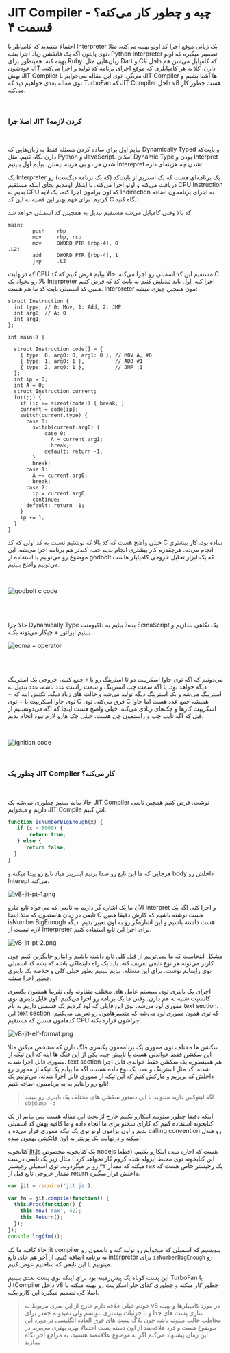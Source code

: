 # JIT Compiler چیه و چطور کار می‌کنه؟ - قسمت ۴

احتمالا شنیدید که کامپایلر یا Interpreter یک زبانی موقع اجرا کد اونو بهینه می‌کنه. مثلا توی پایتون اگه یک فانکشن زیاد اجرا بشه، Python Interpreter تصمیم میگیره که اونو بهینه کنه.
همینطور برای Ruby. زبان‌هایی مثل Dart و C# که کامپایل می‌شن هم داخل خودشون JIT دارن.
کلا به هر کامپایلری که موقع اجرای برنامه کد تولید و اجرا می‌کنه، بهش JIT Compiler می‌گن. توی این مقاله می‌خوایم با JIT Compiler ها آشنا بشیم و توی مقاله بعدی خواهیم دید که TurboFan که JIT Compiler داخل v8 هست چطور کار می‌کنه.

<br/>

### اصلا چرا JIT کردن لازمه؟

<br/>

بیایم اول برای ساده کردن مسئله فقط به زبان‌هایی که Dynamically Typed و بایت‌کد دارن نگاه کنیم.
مثل Python و JavaScript. امکان Dynamic Type بودن و Interpret شدن هر دو بی هزینه نیستن. بیایم اول ببینیم Interepret شدن چه هزینه‌ای داره:

یک Interpreter یک برنامه‌ای هست که یک استریم از بایت‌کد (که یک برنامه دیگست) رو دریافت می‌کنه و اونو اجرا می‌کنه.
با اینکار اومدیم بجای اینکه مستقیم CPU Instruction بدیم به CPU که اون برامون اجرا کنه، یک لایه Indirection به اجرای برناممون اضافه کردیم. برای فهم بهتر این قضیه به این کد C نگاه کنید:

کد بالا وقتی کامپایل می‌شه مستقیم تبدیل به همچینن کد اسمبلی خواهد شد.

```asm,btn(Godbolt|https://godbolt.org/z/1Edaxds6W)
main:
        push    rbp
        mov     rbp, rsp
        mov     DWORD PTR [rbp-4], 0
.L2:
        add     DWORD PTR [rbp-4], 1
        jmp     .L2
```

که درنهایت CPU مستقیم این کد اسمبلی رو اجرا می‌کنه. حالا بیایم فرض کنیم که کد C بالا رو بخواد یک Interpreter اجرا کنه.
اول باید تبدیلش کنیم به بایت کد که فرض کنیم همین کد اسمبلی بایت کد ما هم هست. Interpreter مون همچین چیزی میشه:

```c,btn(Godbolt|https://godbolt.org/z/vc6xaMs15)
struct Instruction {
  int type; // 0: Mov, 1: Add, 2: JMP
  int arg0; // A: 0
  int arg1;
};

int main() {

  struct Instruction code[] = {
    { type: 0, arg0: 0, arg1: 0 }, // MOV A, #0
    { type: 1, arg0: 1 },          // ADD #1
    { type: 2, arg0: 1 },          // JMP :1
  };
  int ip = 0;
  int A = 0;
  struct Instruction current;
  for(;;) {
    if (ip >= sizeof(code)) { break; }
    current = code[ip];
    switch(current.type) {
      case 0:
        switch(current.arg0) {
            case 0:
              A = current.arg1;
              break;
            default: return -1;
        }
        break;
      case 1:
        A += current.arg0;
        break;
      case 2:
        ip = current.arg0;
        continue;
      default: return -1;
    }
    ip += 1;
  }
}
```

خیلی واضح هست که کد بالا که نوشتیم نسبت به کد اولی که کد C ساده بود، کار بیشتری انجام می‌ده. هرچقدرم کار بیشتری انجام بدیم خب، کندتر هم برنامه اجرا می‌شه. این موضوع رو می‌تونیم با استفاده از godbolt که یک ابزار تحلیل خروجی کامپایلر هاست می‌تونیم واضح ببینیم.

<br />

![godbolt c code](v8-jit-godbolt-1.png)

<br />
<br />

حالا چرا Dynamically Type بده? بیایم به داکیومنت EcmaScript یک نگاهی بندازیم و ببینیم اپراتور + چیکار می‌تونه بکنه.

![ecma + operator](v8-jit-ecma-1.png)

<br />
<br />

می‌دونیم که اگه توی جاوا اسکریپت دو تا استرینگ رو با `+` جمع کنیم، خروجی یک استرینگ دیگه خواهد بود.
یا اگه سمت چپ استرینگ و سمت راست عدد باشه، عدد تبدیل به استرینگ می‌شه و یک استرینگ دیگه تولید می‌شه و حالت های زیاد دیگه.
نکتش اینه که + توی جاوا اسکریپت با + توی C فرق می‌کنه.
توی C همیشه جمع عدد هست اما جاوا اسکریپت کارها و چک‌های زیادی می‌کنه.
خیلی واضح هست اینجا که اگه می‌دونستیم از قبل که اگه تایپ چپ و راستمون چی هست، خیلی چک هارو لازم نبود انجام بدیم.

<br />

![ignition code](v8-jit-ignition-code-1.png)

<br />

### چطور یک JIT Compiler کار می‌کنه؟

<br/>

حالا بیایم ببینیم چطوری می‌شه یک JIT Compiler نوشت.
فرض کنیم همچین تابعی داریم و میخوایم JIT Compile اش کنیم.

```JavaScript
function isNumberBigEnough(x) {
   if (x > 5000) {
       return true;
   } else {
      return false;
  }
}
```

هرجایی که ما این تابع رو صدا بزنیم اینترپتر میاد تابع رو پیدا میکنه و body داخلش رو Interept می‌کنه.

![v8-jit-pt-1.png](v8-jit-pt-1.png)

الآن ما یک اشاره گر داریم به تابعی که می‌خواد تابع مارو Interpret و اجرا کنه. اگه یک تابعی در زبان هاستمون که مثلا اینجا C هست نوشته باشیم که کارش دقیقا همین isNumberBigEnough هست داشته باشیم و این اشاره‌گر رو به اون تغییر بدیم، دیگه لازم نیست از Interpreter برای اجرا این تابع استفاده کنیم.

![v8-jit-pt-2.png](v8-jit-pt-2.png)

مشکل اینجاست که ما نمی‌تونیم از قبل کلی تابع داشته باشیم و اینارو جایگزین کنیم چون کاربر می‌تونه هر نوع تابعی تعریف کنه. باید یک راه داینماکی باشه که بشه کد اسمبلی توی راینتایم نوشت.
برای این مسئله، بیایم ببینیم بطور خیلی کلی و خلاصه یک باینری چطور اجرا میشه.

اجرای یک باینری توی سیستم عامل های مختلف متفاوته ولی تقریبا همشون یکسری کانسپت شبیه به هم دارن.
وقتی ما یک برنامه رو اجرا می‌کنیم، اون فایل باینری توی مموری لود می‌شه. توی این فایلی که لود کردیم یک قسمتی داریم
به نام text section. این text section که توی همون مموری لود می‌شه که متغییرهامون رو تعریف می‌کنیم،
کدهامون هستن که مستقیم CPU اجراشون قراره بکنه.

![v8-jit-elf-format.png](v8-jit-elf-format.png)

سکشن ها مختلف توی مموری یک برنامه‌مون یکسری فلگ دارن که مشخص میکنن مثلا این سکشن فقط خواندنی هست یا تایپش چیه.
یکی از این فلگ ها اینه که این تیکه از مموری قابل اجرا شدنه. text section هم همینطوره یک سکشن فقط خواندی قابل اجرا شدنه.
کد مثل استرینگ و عدد یک نوع داده هست، اگه ما بیایم یک تیکه از مموری رو داخلش کد بریزیم و مارکش کنیم
که این تیکه از مموری قابل اجرا شدنه، می‌تونیم یک تابع رو رانتایم به به برناممون اضافه کنیم!

> اگه لینوکس دارید میتونید با این دستور سکشن های مختلف یک باینری رو ببینید
> `objdump -d`

اینکه دقیقا چطور میتونیم اینکارو بکنیم خارج از بحث این مقاله هست پس بیایم از یک کتابخونه استفاده کنیم که کارای سختو برای ما انجام داده و ما کافیه بهش کد اسمبلی بدیم
و اون برامون اونو توی یک تیکه مموری قرار می‌ده و calling convention رو هندل میکنه و درنهایت یک پوینتر به اون فانکشن بهمون میده!

کتابخونه [jit.js](https://github.com/js-js/jit.js?files=1) یک کتابخونه مخصوص nodejs هست که اجازه میده اینکارو بکنیم.
(قطعا این کتابخونه توی محیط ایزوله شده کروم کار نخواهد کرد!)
مثال زیر یک تابعی درست میکنه که مقدار ۴۲ رو بر میگردونه.
توی اسمبلی رجیستر rax یک رجیستر خاص هست که مقدار خروجی تابع قبل از return داخلش قرار میگیره.

```JavaScript
var jit = require('jit.js');

var fn = jit.compile(function() {
  this.Proc(function() {
    this.mov('rax', 42);
    this.Return();
  });
});
console.log(fn());
```

حالا کافیه ما یک jit compiler بنویسیم که اسمبلی که میخوایم رو تولید کنه و تابعمون رو به برنامه اضافه کنیم.
از آخر هم جای تابع interpretor برای `isNumberBigEnough` رو میتونیم با این تابعی که ساختیم عوض کنیم.

این پست کوتاه یک پیش‌زمینه بود برای اینکه توی پست بعدی ببینیم TurboFan یا JitCompiler داخل v8 چطور کار میکنه و چطوری کدای جاوااسکریپت رو بهینه میکنه یا اصلا کی تصمیم میگیره این کارو بکنه.

> خودم خیلی علاقه دارم خارج از این سری مربوط به v8 در مورد کامپیلرها و بهینه سازی پست های جدا و با جزئیات بیشتری بنویسم ولی نمیدونم چقدر برای مخاطب جالب میتونه باشه چون بلاگ پست های فوق العاده انگلیسی در مورد این موضوع هست و فرد علاقه‌مند از اون دسته پست احتمالا بهره بهتری می‌بره. در این زمان پیشنهاد می‌کنم اگر به موضوع علاقه‌مند هستید، به مراجع آخر نگاه بندازید
